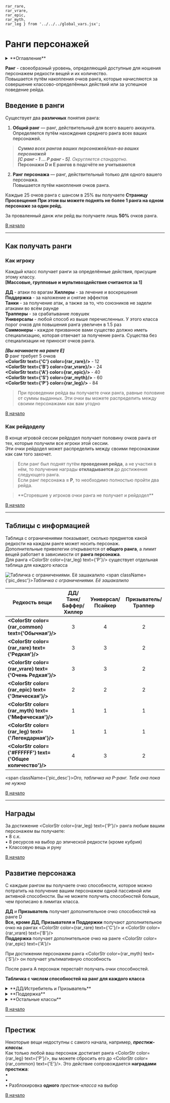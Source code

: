     rar_rare,
    rar_vrare,
    rar_epic,
    rar_myth,
    rar_leg } from '../../../global_vars.jsx';


# Ранги персонажей

<details>
    <summary> **Оглавление** </summary>

    %toc%
</details>


**Ранг** - своеобразный уровень, определяющий доступные для
ношения персонажем редкости вещей и их количество.  
Повышается путём накопления очков ранга, которые начисляются за совершение классово-определённых действий или за успешное поведение рейда.

## Введение в ранги

Существует два **различных** понятия ранга:

1. **Общий ранг** — ранг, действительный для всего вашего аккаунта.  
Определяется путём нахождения среднего ранга всех ваших персонажей.

>***Сумма всех рангов ваших персонажей/кол-во ваших персонажей***  
> _**[C ранг - 1 ... P ранг - 5]**. Округляется стандартно._  
> **Персонажи D и E рангов в подсчёте не учитываются**

2. **Ранг персонажа** — ранг, действительный только для одного вашего персонажа.  
Повышается путём накопления очков ранга.

Каждые 25 очков ранга с шансом в 25% вы получаете **Страницу Просвещения**
**При этом вы можете поднять не более 1 ранга на одном персонаже за один рейд.**

За проваленный данж или рейд вы получаете лишь **50%** очков ранга.

[В начало](#top)

---

## Как получать ранги

### Как игроку

Каждый класс получает ранги за определённые действия, присущие этому классу.  
**[Массовые, групповые и мультивоздействия считаются за 1]**

**ДД** - атаки по врагам 
**Хиллеры** - за лечение и воскрешения  
**Поддержка** - за наложение и снятие эффектов  
**Танки** - за получение атак, а также за то, что союзников не задели атаками во всём раунде  
**Трапперы** - за срабатывание ловушек  
**Универсалы** - любой способ из выше перечисленных. У этого класса порог очков для повышения ранга увеличен в 1.5 раз  
**Саммонеры** - каждое призванное вами существо должно иметь специализацию, которая отвечает за получение ранга. Существа без специализации не приносят очков ранга.

**_[Вы начинаете на ранге E]_**  
**D** ранг требует 5 очков  
**<ColorStr text={'C'} color={rar_rare}/>** - 12  
**<ColorStr text={'B'} color={rar_vrare}/>** - 24  
**<ColorStr text={'A'} color={rar_epic}/>** - 40  
**<ColorStr text={'S'} color={rar_myth}/>** - 60  
**<ColorStr text={'P'} color={rar_leg}/>** - 84  

>При проведении рейда вы получаете очки ранга, равные половине
> от суммы выданных. Эти очки вы можете распределить между
> своими персонажами как вам угодно

[В начало](#top)

### Как рейдоделу

В конце игровой сессии рейдодел получает половину очков ранга от тех, которые получили все игроки этой сессии.  
Эти очки рейдодел может распределить между своими персонажами как сам того захочет.

>Если ранг был поднят путём **проведения рейда**, а не участия в нём, то получение награды **откладывается**
> до достижения следующего ранга.  
Если ранг персонажа **= P**, то необходимо полностью пройти два рейда.

<blockquote className={'td-quote'}>**Сгоревшие у игроков очки ранга не получает и рейдодел**</blockquote>

[В начало](#top)

---

## Таблицы с информацией

Таблица с ограничениями показывает, сколько предметов какой редкости на каждом ранге может носить персонаж.  
Дополнительные привелегии открываются от **общего ранга**, а лимит вещей работает в зависимости от **ранга персонажа**.  
Для ранга <ColorStr color={rar_leg} text={'P'}/> существует отдельная таблица для каждого класса

![Табличка с ограничениями. Её зашакалило](/images/ranks.webp)
<span className={'pic_desc'}>*Табличка с ограничениями. Её зашакалило*</span>

<div className={'table-div'}>

| **Редкость вещи**                                           | **ДД/Танк/Баффер/Хиллер** | **Универсал/Псайкер** | **Призыватель/Траппер** |
|-------------------------------------------------------------|:-------------------------:|:---------------------:|:-----------------------:|
| **<ColorStr color={rar_common} text={'Обычная'}/>**          |             3             |           4           |            2            |
| **<ColorStr color={rar_rare} text={'Редкая'}/>**           |             3             |           3           |            2            |
| **<ColorStr color={rar_vrare} text={'Очень Редкая'}/>**     |             3             |           3           |            2            |
| **<ColorStr color={rar_epic} text={'Эпическая'}/>**        |             2             |           2           |            2            |
| **<ColorStr color={rar_myth} text={'Мифическая'}/>**       |             1             |           1           |            1            |
| **<ColorStr color={rar_leg} text={'Легендарная'}/>**       |             1             |           1           |            1            |
| **<ColorStr color={'#FFFFFF'} text={'Общее количество'}/>** |             4             |           3           |            2            |

</div>

<span className={'pic_desc'}>*Ого, табличка на P-ранг. Тебе она пока не нужна*</span>

[В начало](#top)

---

## Награды

За достижение <ColorStr color={rar_leg} text={'P'}/> ранга любым вашим персонажем вы получаете:  
• 8 с.к.  
• 8 ресурсов на выбор до эпической редкости (кроме кубрия)  
• Классовую вещь и руну

[В начало](#top)

## Развитие персонажа

С каждым рангом вы получаете очко способности, которое можно потратить на получение вашим персонажем одной пассивной или активной способности. Вы не можете получить способностей больше, чем прописано в лимитах класса.

**ДД** и **Призыватель** получает дополнительное очко способностей на ранге D  
**Все, кроме ДД, Призывателя и Поддержки** получают дополнительное очко на рангах <ColorStr color={rar_rare} text={'C'}/> и <ColorStr color={rar_vrare} text={'B'}/>  
**Поддержка** получает дополнительное очко на ранге <ColorStr color={rar_epic} text={'A'}/>

При достижении персонажем ранга <ColorStr color={rar_myth} text={'S'}/> он получает ультимативную способность

После ранга A персонаж перестаёт получать очки способностей.

**Табличка с числом способностей на ранг для каждого класса**

<details className={'table-container'}>
    <summary>**ДД/Истребитель и Призыватель**</summary>
<div className={'table-div'}>

|              Ранг               | Число способностей |
|:-------------------------------:|:------------------:|
|                D                |         5          |
| <ColorStr color={rar_rare} text={'C'}/> |         6          |
| <ColorStr color={rar_vrare} text={'B'}/> |         7          |
| <ColorStr color={rar_epic} text={'A'}/> |         8          |

</div>
</details>

<details className={'table-container'}>
    <summary>**Поддержка**</summary>
<div className={'table-div'}>

|              Ранг               | Число способностей |
|:-------------------------------:|:------------------:|
|                D                |         3          |
| <ColorStr color={rar_rare} text={'C'}/> |         4          |
| <ColorStr color={rar_vrare} text={'B'}/> |         5          |
| <ColorStr color={rar_epic} text={'A'}/> |         7          |

</div>
</details>

<details className={'table-container'}>
    <summary>**Остальные классы**</summary>
<div className={'table-div'}>

|              Ранг               | Число способностей |
|:-------------------------------:|:------------------:|
|                D                |         4          |
| <ColorStr color={rar_rare} text={'C'}/> |         6          |
| <ColorStr color={rar_vrare} text={'B'}/> |         8          |
| <ColorStr color={rar_epic} text={'A'}/> |         9          |

</div>
</details>

[В начало](#top)

---

## Престиж

Некоторые вещи недоступны с самого начала, например, **_престиж-классы_**.  
Как только любой ваш персонаж достигает ранга <ColorStr color={rar_leg} text={'P'}/>, вы можете сбросить его до <ColorStr color={rar_common} text={'E'}/>. Это действие сопровождается **наградами престижа**:  
•  
•  
• Разблокировка **одного** _престиж-класса_ на выбор

[В начало](#top)

